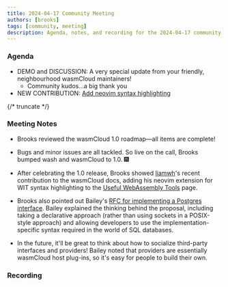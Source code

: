 ```yaml
---
title: 2024-04-17 Community Meeting
authors: [brooks]
tags: [community, meeting]
description: Agenda, notes, and recording for the 2024-04-17 community meeting
---
```



### Agenda

- DEMO and DISCUSSION: A very special update from your friendly, neighbourhood wasmCloud maintainers!
  + Community kudos...a big thank you
- NEW CONTRIBUTION: [Add neovim syntax highlighting](https://github.com/wasmCloud/wasmcloud.com/pull/373)

{/* truncate */}

### Meeting Notes

* Brooks reviewed the wasmCloud 1.0 roadmap&mdash;all items are complete! 

* Bugs and minor issues are all tackled. So live on the call, Brooks bumped wash and wasmCloud to 1.0. :fireworks:

* After celebrating the 1.0 release, Brooks showed [liamwh](https://github.com/liamwh)'s recent contribution to the wasmCloud docs, adding his neovim extension for WIT syntax highlighting to the [Useful WebAssembly Tools](https://wasmcloud.com/docs/ecosystem/useful-webassembly-tools/) page. 

* Brooks also pointed out Bailey's [RFC for implementing a Postgres interface](https://github.com/wasmCloud/wasmCloud/issues/1914). Bailey explained the thinking behind the proposal, including taking a declarative approach (rather than using sockets in a POSIX-style approach) and allowing developers to use the implementation-specific syntax required in the world of SQL databases.

* In the future, it'll be great to think about how to socialize third-party interfaces and providers! Bailey noted that providers are essentially wasmCloud host plug-ins, so it's easy for people to build their own. 

### Recording

<ReactPlayer url='https://www.youtube.com/watch?v=rZ_f8Wl4W6Q' controls />
